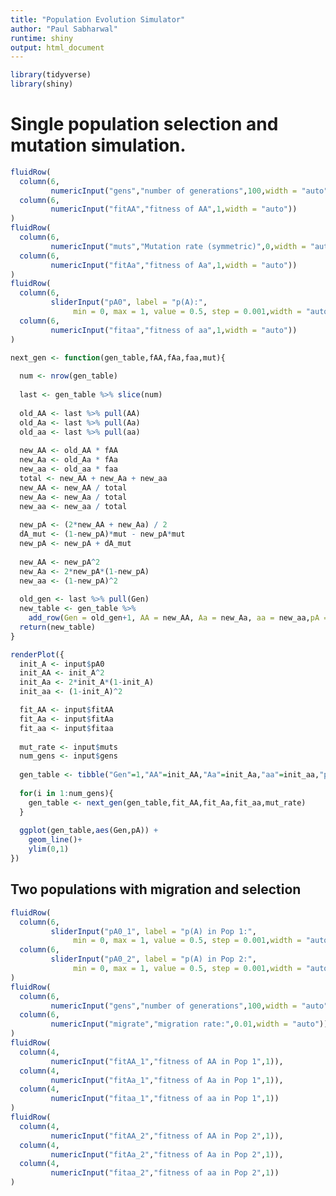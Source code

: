 ```yaml
---
title: "Population Evolution Simulator"
author: "Paul Sabharwal"
runtime: shiny
output: html_document
---
```


```r
library(tidyverse)
library(shiny)
```


# Single population selection and mutation simulation.

```r
fluidRow(
  column(6,
         numericInput("gens","number of generations",100,width = "auto")),
  column(6,
         numericInput("fitAA","fitness of AA",1,width = "auto"))
)
fluidRow(
  column(6,
         numericInput("muts","Mutation rate (symmetric)",0,width = "auto")),
  column(6,
         numericInput("fitAa","fitness of Aa",1,width = "auto"))
)
fluidRow(
  column(6,
         sliderInput("pA0", label = "p(A):",
              min = 0, max = 1, value = 0.5, step = 0.001,width = "auto")),
  column(6,
         numericInput("fitaa","fitness of aa",1,width = "auto"))
)
```

```r
next_gen <- function(gen_table,fAA,fAa,faa,mut){
  
  num <- nrow(gen_table)
  
  last <- gen_table %>% slice(num)
  
  old_AA <- last %>% pull(AA)
  old_Aa <- last %>% pull(Aa)
  old_aa <- last %>% pull(aa)
  
  new_AA <- old_AA * fAA
  new_Aa <- old_Aa * fAa
  new_aa <- old_aa * faa
  total <- new_AA + new_Aa + new_aa
  new_AA <- new_AA / total
  new_Aa <- new_Aa / total
  new_aa <- new_aa / total
  
  new_pA <- (2*new_AA + new_Aa) / 2
  dA_mut <- (1-new_pA)*mut - new_pA*mut
  new_pA <- new_pA + dA_mut
  
  new_AA <- new_pA^2
  new_Aa <- 2*new_pA*(1-new_pA)
  new_aa <- (1-new_pA)^2
  
  old_gen <- last %>% pull(Gen)
  new_table <- gen_table %>%
    add_row(Gen = old_gen+1, AA = new_AA, Aa = new_Aa, aa = new_aa,pA = new_pA)
  return(new_table)
}
```


```r
renderPlot({
  init_A <- input$pA0
  init_AA <- init_A^2
  init_Aa <- 2*init_A*(1-init_A)
  init_aa <- (1-init_A)^2

  fit_AA <- input$fitAA
  fit_Aa <- input$fitAa
  fit_aa <- input$fitaa
  
  mut_rate <- input$muts
  num_gens <- input$gens
  
  gen_table <- tibble("Gen"=1,"AA"=init_AA,"Aa"=init_Aa,"aa"=init_aa,"pA"=init_A)
  
  for(i in 1:num_gens){
    gen_table <- next_gen(gen_table,fit_AA,fit_Aa,fit_aa,mut_rate)
  }
  
  ggplot(gen_table,aes(Gen,pA)) +
    geom_line()+
    ylim(0,1)
})
```

## Two populations with migration and selection

```r
fluidRow(
  column(6,
         sliderInput("pA0_1", label = "p(A) in Pop 1:",
              min = 0, max = 1, value = 0.5, step = 0.001,width = "auto")),
  column(6,
         sliderInput("pA0_2", label = "p(A) in Pop 2:",
              min = 0, max = 1, value = 0.5, step = 0.001,width = "auto"))
)
fluidRow(
  column(6,
         numericInput("gens","number of generations",100,width = "auto")),
  column(6,
         numericInput("migrate","migration rate:",0.01,width = "auto"))
)
fluidRow(
  column(4,
         numericInput("fitAA_1","fitness of AA in Pop 1",1)),
  column(4,
         numericInput("fitAa_1","fitness of Aa in Pop 1",1)),
  column(4,
         numericInput("fitaa_1","fitness of aa in Pop 1",1))
)
fluidRow(
  column(4,
         numericInput("fitAA_2","fitness of AA in Pop 2",1)),
  column(4,
         numericInput("fitAa_2","fitness of Aa in Pop 2",1)),
  column(4,
         numericInput("fitaa_2","fitness of aa in Pop 2",1))
)
```

